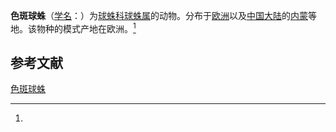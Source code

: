 {{Speciesbox
| name = 色斑球蛛
| status = 
| status_system = 
| image = 
| genus = Theridion
| species = pictum
| authority = (Walckenaer, 1802)<ref name='id13112'>{{cite web| url =http://www.bioinfo.cn/db05/BjdwSpecies.php?action=view&id=13112| title =色斑球蛛| work =《中国动物物种编目数据库》| publisher =中国科学院微生物研究所| author =中国科学院动物研究所| accessdate =2009-04-28| deadurl =yes| archiveurl =https://web.archive.org/web/20160305021740/http://www.bioinfo.cn/db05/BjdwSpecies.php?action=view&id=13112| archivedate =2016-03-05}}</ref>
}}

'''色斑球蛛'''（[[学名|学名]]：{{lang|la|''Theridion pictum''}}）为[[球蛛科|球蛛科]][[球蛛属|球蛛属]]的动物。分布于[[欧洲|欧洲]]以及[[中国大陆|中国大陆]]的[[内蒙|内蒙]]等地。该物种的模式产地在欧洲。<ref name='id13112'/>

== 参考文献 ==
{{reflist}}

{{Wikispecies|Theridion pictum}}
{{Taxonbar|from=Q1313554}}

[[Category:球蛛属|色斑球蛛]]


{{蜘蛛小作品}}